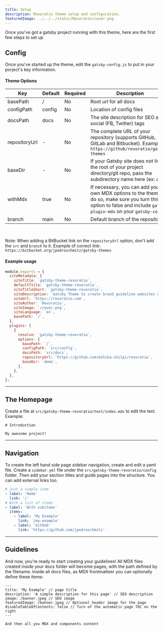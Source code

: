 ```yaml
---
title: Setup
description: Revoratio theme setup and configuration.
featuredImage: ../../../static/Revoratio/cover.png
---
```


Once you've got a gatsby project running with this theme, here are the first few steps to set up

## Config

Once you've started up the theme, edit the `gatsby-config.js` to put in your porject's key information.

#### Theme Options

| Key           | Default | Required | Description                                                                                                                                                            |
| ------------- | ------- | -------- | ---------------------------------------------------------------------------------------------------------------------------------------------------------------------- |
| basePath      | /       | No       | Root url for all docs                                                                                                                                                  |
| configPath    | config  | No       | Location of config files                                                                                                                                               |
| docsPath      | docs    | No       | The site description for SEO and social (FB, Twitter) tags                                                                                                             |
| repositoryUrl | -       | No       | The complete URL of your repository (supports GitHub, GitLab and Bitbucket). Example: `https://github/revoratio/gatsby-themes`                                        |
| baseDir       | -       | No       | If your Gatsby site does not live in the root of your project directory/git repo, pass the subdirectory name here (ex: `docs`)                                         |
| withMdx       | true    | No       | If necessary, you can add your own MDX options to the theme. To do so, make sure you turn this option to false and include `gatsby-plugin-mdx` on your `gatsby-config` |
| branch        | main    | No       | Default branch of the repository                                                                                                                                       |

<br />

<BrandCaption> Note: When adding a BitBucket link on the `repositoryUrl` option, don't add the `src` and `branch` to it. Example of correct link: `https://bitbucket.org/jpedroschmitz/gatsby-themes`
</BrandCaption>

#### Example usage

```js title=gatsby-config.js
module.exports = {
  siteMetadata: {
    siteTitle: `gatsby-theme-revoratio`,
    defaultTitle: `gatsby-theme-revoratio`,
    siteTitleShort: `gatsby-theme-revoratio`,
    siteDescription: `Gatsby Theme to create brand guideline websites easily and quickly`,
    siteUrl: `https://revoratio.com`,
    siteAuthor: `Revoratio`,
    siteImage: `/cover.png`,
    siteLanguage: `en`,
    basePath: `/`,
  },
  plugins: [
    {
      resolve: `gatsby-theme-revoratio`,
      options: {
        basePath: `/`,
        configPath: `src/config`,
        docsPath: `src/docs`,
        repositoryUrl: `https://github.com/mihika-shilpi/revoratio`,
        baseDir: `demo`,
      },
    },
  ],
};
```
---

## The Homepage

Create a file at `src/gatsby-theme-revoratio/text/index.mdx` to edit the text. Example:

```mdx title=src/gatsby-theme-revoratio/text/index.mdx
# Introduction

My awesome project!
```
---

## Navigation

To create the left hand side page sidebar navigation, create and edit a yaml file. 
Create a `sidebar.yml` file under the `src/gatsby-theme-revoratio/config` folder. 
Then add your section titles and guide pages into the structure. You can add external links too.

```yaml title=sidebar.yml
# Just a simple item
- label: 'Home'
  link: '/'
# With a list of items
- label: 'With subitems'
  items:
    - label: 'My Example'
      link: '/my-example'
    - label: 'GitHub'
      link: 'https://github.com/jpedroschmitz'
```

---

## Guidelines

And now, you're ready to start creating your guidelines! 
All MDX files created inside your docs folder will become pages, with the path defined by the filename. Inside all docs files, as MDX frontmatteer you can optionally define these items:


```mdx
---
title: 'My Example' // page title
description: 'A simple description for this page' // SEO description
image: /banner.jpeg // SEO image
featuredImage: /banner.jpeg // Optional header image for the page
disableTableOfContents: false // Turn of the automatic page TOC on the right
---

And then all you MDX and components content 
```